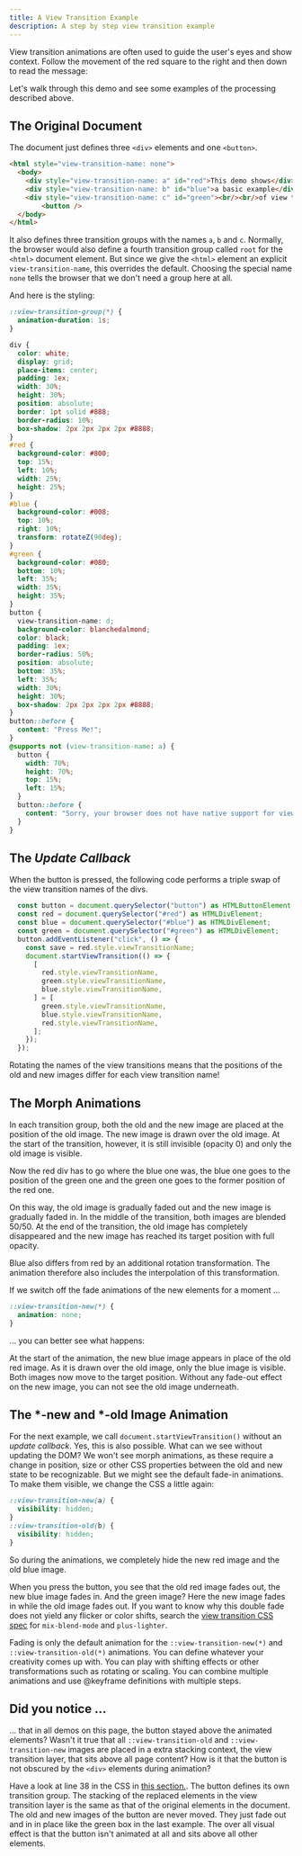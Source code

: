 ```yaml
---
title: A View Transition Example
description: A step by step view transition example
---
```



View transition animations are often used to guide the user's eyes and show context. Follow the movement of the red square to the right and then down to read the message:

<VtDemo path="vtdemo" />

Let's walk through this demo and see some examples of the processing described above.

## The Original Document

The document just defines three `<div>` elements and one `<button>`.

```html title="demo.html"
<html style="view-transition-name: none">
  <body>
    <div style="view-transition-name: a" id="red">This demo shows</div>
    <div style="view-transition-name: b" id="blue">a basic example</div>
    <div style="view-transition-name: c" id="green"><br/><br/>of view transitions</div>
		<button />
  </body>
</html>
```
It also defines three transition groups with the names `a`, `b` and `c`. Normally, the browser would also define a fourth transition group called `root` for the `<html>` document  element. But since we give the `<html>` element an explicit `view-transition-name`, this overrides the default. Choosing the special name `none` tells the browser that we don't need a group here at all.

And here is the styling:

```css title="demo.css" showLineNumbers collapse={6-15, 38-48, 55-58}
::view-transition-group(*) {
  animation-duration: 1s;
}

div {
  color: white;
  display: grid;
  place-items: center;
  padding: 1ex;
  width: 30%;
  height: 30%;
  position: absolute;
  border: 1pt solid #888;
  border-radius: 10%;
  box-shadow: 2px 2px 2px 2px #8888;
}
#red {
  background-color: #800;
  top: 15%;
  left: 10%;
  width: 25%;
  height: 25%;
}
#blue {
  background-color: #008;
  top: 10%;
  right: 10%;
  transform: rotateZ(90deg);
}
#green {
  background-color: #080;
  bottom: 10%;
  left: 35%;
  width: 35%;
  height: 35%;
}
button {
  view-transition-name: d;
  background-color: blanchedalmond;
  color: black;
  padding: 1ex;
  border-radius: 50%;
  position: absolute;
  bottom: 35%;
  left: 35%;
  width: 30%;
  height: 30%;
  box-shadow: 2px 2px 2px 2px #8888;
}
button::before {
  content: "Press Me!";
}
@supports not (view-transition-name: a) {
  button {
    width: 70%;
    height: 70%;
    top: 15%;
    left: 15%;
  }
  button::before {
    content: "Sorry, your browser does not have native support for view transitions.";
  }
}
```

## The _Update Callback_

When the button is pressed, the following code performs a triple swap of the view transition names of the divs.

```js title="demo.js" collapse={1-5,18}
  const button = document.querySelector("button") as HTMLButtonElement;
  const red = document.querySelector("#red") as HTMLDivElement;
  const blue = document.querySelector("#blue") as HTMLDivElement;
  const green = document.querySelector("#green") as HTMLDivElement;
  button.addEventListener("click", () => {
    const save = red.style.viewTransitionName;
    document.startViewTransition(() => {
      [
        red.style.viewTransitionName,
        green.style.viewTransitionName,
        blue.style.viewTransitionName,
      ] = [
        green.style.viewTransitionName,
        blue.style.viewTransitionName,
        red.style.viewTransitionName,
      ];
    });
  });
```

Rotating the names of the view transitions means that the positions of the old and new images differ for each view transition name!

## The Morph Animations


In each transition group, both the old and the new image are placed at the position of the old image. The new image is drawn over the old image. At the start of the transition, however, it is still invisible (opacity 0) and only the old image is visible.

Now the red div has to go where the blue one was, the blue one goes to the position of the green one and the green one goes to the former position of the red one.


On this way, the old image is gradually faded out and the new image is gradually faded in. In the middle of the transition, both images are blended 50/50. At the end of the transition, the old image has completely disappeared and the new image has reached its target position with full opacity.

Blue also differs from red by an additional rotation transformation. The animation therefore also includes the interpolation of this transformation.

If we switch off the fade animations of the new elements for a moment &hellip;


```css title="switch-fade-off.css" highlight="animation: none"
::view-transition-new(*) {
  animation: none;
}
```

&hellip; you can better see what happens:

At the start of the animation, the new blue image appears in place of the old red image. As it is drawn over the old image, only the blue image is visible. Both images now move to the target position. Without any fade-out effect on the new image, you can not see the old image underneath.

<VtDemo path="vtdemo2" />

## The \*-new and \*-old Image Animation

For the next example, we call `document.startViewTransition()` without an _update
callback_. Yes, this is also possible. What can we see without updating the DOM?
We won't see morph animations, as these require a change in position, size or other CSS properties between the old and new state to be recognizable. But we might see the default fade-in animations. To make them visible, we change the CSS a little again:


```css title="show-fades.css"
::view-transition-new(a) {
  visibility: hidden;
}
::view-transition-old(b) {
  visibility: hidden;
}
```

So during the animations, we completely hide the new red image and the old blue image.

When you press the button, you see that the old red image fades out, the new blue image fades in. And the green image? Here the new image fades in while the old image fades out. If you want to know why this double fade does not yield any flicker or color shifts, search the [view transition CSS spec](https://drafts.csswg.org/css-view-transitions-1/) for `mix-blend-mode` and `plus-lighter`.

<VtDemo path="vtdemo3" />

Fading is only the default animation for the `::view-transition-new(*)` and `::view-transition-old(*)` animations. You can define whatever your creativity comes up with. You can play with shifting effects or other transformations such as rotating or scaling. You can combine multiple animations and use @keyframe definitions with multiple steps.

## Did you notice &hellip;

&hellip; that in all demos on this page, the button stayed above the animated elements?
Wasn't it true that all `::view-transition-old` and `::view-transition-new` images are placed in a extra stacking context, the view transition layer, that sits above all page content? How is it that the button is not obscured by the `<div>` elements during animation?

Have a look at line 38 in the CSS in [this section.](#the-original-document). The button defines its own transition group. The stacking of the replaced elements in the view transition layer is the same as that of the original elements in the document. The old and new images of the button are never moved. They just fade out and in in place like the green box in the last example. The over all visual effect is that the button isn't animated at all and sits above all other elements.
